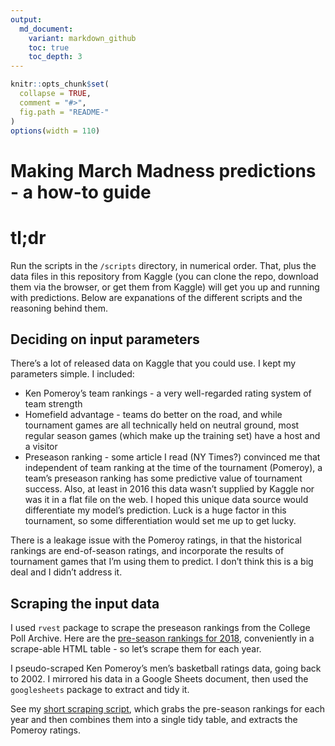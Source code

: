 ```yaml
---
output:
  md_document:
    variant: markdown_github
    toc: true
    toc_depth: 3
---
```


<!-- README.md is generated from README.Rmd. Please edit that file -->

```r
knitr::opts_chunk$set(
  collapse = TRUE, 
  comment = "#>",
  fig.path = "README-"  
)
options(width = 110)
```

# Making March Madness predictions - a how-to guide

# tl;dr

Run the scripts in the `/scripts` directory, in numerical order.  That, plus the data files in this repository from Kaggle (you can clone the repo, download them via the browser, or get them from Kaggle) will get you up and running with predictions.  Below are expanations of the different scripts and the reasoning behind them.

## Deciding on input parameters

There's a lot of released data on Kaggle that you could use.  I kept my parameters simple.  I included:

* Ken Pomeroy's team rankings - a very well-regarded rating system of team strength
* Homefield advantage - teams do better on the road, and while tournament games are all technically held on neutral ground, most regular season games (which make up the training set) have a host and a visitor
* Preseason ranking - some article I read (NY Times?) convinced me that independent of team ranking at the time of the tournament (Pomeroy), a team's preseason ranking has some predictive value of tournament success.  Also, at least in 2016 this data wasn't supplied by Kaggle nor was it in a flat file on the web.  I hoped this unique data source would differentiate my model's prediction.  Luck is a huge factor in this tournament, so some differentiation would set me up to get lucky.

There is a leakage issue with the Pomeroy ratings, in that the historical rankings are end-of-season ratings, and incorporate the results of tournament games that I'm using them to predict.  I don't think this is a big deal and I didn't address it.

## Scraping the input data

I used `rvest` package to scrape the preseason rankings from the College Poll Archive.  Here are the [pre-season rankings for 2018](http://collegepollarchive.com/mbasketball/ap/app_preseason.cfm?sort=totapp&from=2018&to=2018), conveniently in a scrape-able HTML table - so let's scrape them for each year.

I pseudo-scraped Ken Pomeroy's men's basketball ratings data, going back to 2002.  I mirrored his data in a Google Sheets document, then used the `googlesheets` package to extract and tidy it.

See my [short scraping script](scripts/01_scrape_preseason_ranks.R), which grabs the pre-season rankings for each year and then combines them into a single tidy table, and extracts the Pomeroy ratings.

